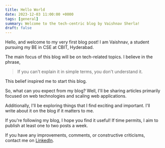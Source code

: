 ```yaml
---
title: Hello World
date: 2023-12-03 11:00:00 +0000
tags: [general]
summary: Welcome to the tech-centric blog by Vaishnav Sherla!
draft: false
---
```

Hello, and welcome to my very first blog post! I am Vaishnav, a student pursuing my BE in CSE at CBIT, Hyderabad.

The main focus of this blog will be on tech-related topics. I believe in the phrase, 
> If you can't explain it in simple terms, you don't understand it. 

This belief inspired me to start this blog.

So, what can you expect from my blog? Well, I'll be sharing articles primarily focused on web technologies and scaling web applications. 

Additionally, I'll be exploring things that I find exciting and important. I'll write about it on the blog if it matters to me.

If you're following my blog, I hope you find it useful! If time permits, I aim to publish at least one to two posts a week.

If you have any improvements, comments, or constructive criticisms, contact me on [LinkedIn](https://www.linkedin.com/in/vaishnav-sherla/).